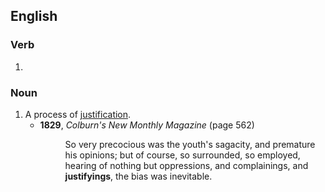 ==English==

===Verb===
{{head|en|verb form}}

# {{present participle of|justify|lang=en|nocat=1}}

===Noun===
{{en-noun}}

# A process of [[justification]].
#* '''1829''', ''Colburn's New Monthly Magazine'' (page 562)
#*: So very precocious was the youth's sagacity, and premature his opinions; but of course, so surrounded, so employed, hearing of nothing but oppressions, and complainings, and '''justifyings''', the bias was inevitable.
